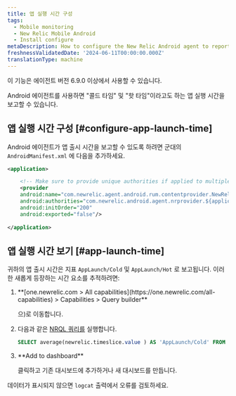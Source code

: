 ```yaml
---
title: 앱 실행 시간 구성
tags:
  - Mobile monitoring
  - New Relic Mobile Android
  - Install configure
metaDescription: How to configure the New Relic Android agent to report app launch time
freshnessValidatedDate: '2024-06-11T00:00:00.000Z'
translationType: machine
---
```


<Callout variant="important">
  이 기능은 에이전트 버전 6.9.0 이상에서 사용할 수 있습니다.
</Callout>

Android 에이전트를 사용하면 "콜드 타임" 및 "핫 타임"이라고도 하는 앱 실행 시간을 보고할 수 있습니다.

## 앱 실행 시간 구성 [#configure-app-launch-time]

Android 에이전트가 앱 출시 시간을 보고할 수 있도록 하려면 군대의 `AndroidManifest.xml` 에 다음을 추가하세요.

```xml
<application>

    <!-- Make sure to provide unique authorities if applied to multiple apps on the same device -->
    <provider
    android:name="com.newrelic.agent.android.rum.contentprovider.NewRelicAppContentProvider"
    android:authorities="com.newrelic.android.agent.nrprovider.${applicationId}"
    android:initOrder="200"
    android:exported="false"/>
    
</application>
```

## 앱 실행 시간 보기 [#app-launch-time]

귀하의 앱 출시 시간은 지표 `AppLaunch/Cold` 및 `AppLaunch/Hot` 로 보고됩니다. 이러한 새롭게 등장하는 시간 요소를 추적하려면:

1. <DNT>
     **[one.newrelic.com > All capabilities](https://one.newrelic.com/all-capabilities) > Capabilities > Query builder**
   </DNT>

   으)로 이동합니다.

2. 다음과 같은 [NRQL 쿼리를](/docs/query-your-data/explore-query-data/query-builder/use-advanced-nrql-mode-query-data/) 실행합니다.

   ```sql
   SELECT average(newrelic.timeslice.value ) AS 'AppLaunch/Cold' FROM Metric WHERE metricTimesliceName = 'AppLaunch/Cold' AND entity.guid = 'YOUR_APP_TOKEN' SINCE 1664218800000 UNTIL 1664220600000 TIMESERIES
   ```

3. <DNT>
     **Add to dashboard**
   </DNT>

   클릭하고 기존 대시보드에 추가하거나 새 대시보드를 만듭니다.

데이터가 표시되지 않으면 `logcat` 출력에서 오류를 검토하세요.
